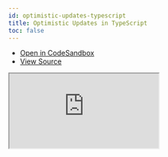 ```yaml
---
id: optimistic-updates-typescript
title: Optimistic Updates in TypeScript
toc: false
---
```


- [Open in CodeSandbox](https://codesandbox.io/s/github/tannerlinsley/react-query/tree/next/examples/optimistic-updates-typescript)
- [View Source](https://github.com/tannerlinsley/react-query/tree/master/examples/optimistic-updates-typescript)

<iframe
  src="https://codesandbox.io/embed/github/tannerlinsley/react-query/tree/next/examples/optimistic-updates-typescript?autoresize=1&fontsize=14&module=%2Fpages%2Findex.tsx&theme=dark"
  title="tannerlinsley/react-query: optimistic-updates-typescript"
  sandbox="allow-forms allow-modals allow-popups allow-presentation allow-same-origin allow-scripts"
  style={{
    width: '100%',
    height: '80vh',
    border: '0',
    borderRadius: 8,
    overflow: 'hidden',
    position: 'static',
    zIndex: 0,
  }}
></iframe>
